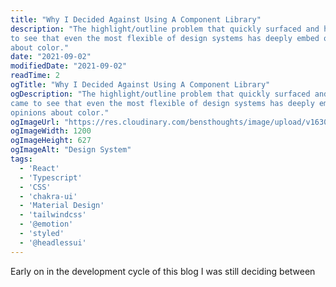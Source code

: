 ```yaml
---
title: "Why I Decided Against Using A Component Library"
description: "The highlight/outline problem that quickly surfaced and how I came
to see that even the most flexible of design systems has deeply embed opinions
about color."
date: "2021-09-02"
modifiedDate: "2021-09-02"
readTime: 2
ogTitle: "Why I Decided Against Using A Component Library"
ogDescription: "The highlight/outline problem that quickly surfaced and how I
came to see that even the most flexible of design systems has deeply embed
opinions about color."
ogImageUrl: "https://res.cloudinary.com/bensthoughts/image/upload/v1630618835/blog/articles-headers/why-not-to-use-a-component-library_ke14kl.gif"
ogImageWidth: 1200
ogImageHeight: 627
ogImageAlt: "Design System"
tags:
  - 'React'
  - 'Typescript'
  - 'CSS'
  - 'chakra-ui'
  - 'Material Design'
  - 'tailwindcss'
  - '@emotion'
  - 'styled'
  - '@headlessui'
---
```


<HeaderImage
  src="/assets/blog/images/why-not-to-use-a-component-library.jpg"
  alt="Blog header image"
  width="1200"
  height="627"
/>

Early on in the development cycle of this blog I was still deciding between 